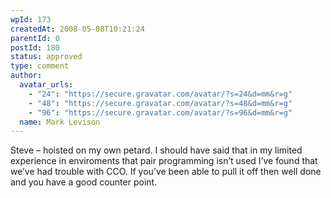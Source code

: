 ```yaml
---
wpId: 173
createdAt: 2008-05-08T10:21:24
parentId: 0
postId: 180
status: approved
type: comment
author:
  avatar_urls:
    - "24": "https://secure.gravatar.com/avatar/?s=24&d=mm&r=g"
    - "48": "https://secure.gravatar.com/avatar/?s=48&d=mm&r=g"
    - "96": "https://secure.gravatar.com/avatar/?s=96&d=mm&r=g"
  name: Mark Levison
---
```


Steve – hoisted on my own petard. I should have said that in my limited experience in enviroments that pair programming isn’t used I’ve found that we’ve had trouble with CCO. If you’ve been able to pull it off then well done and you have a good counter point.